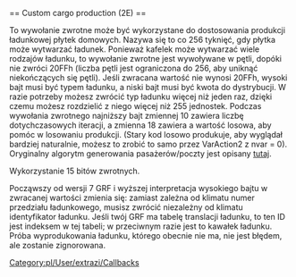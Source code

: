<noinclude>{{pl/Development/NewGRF/inne strony|en=newgrf-specs.tt-wiki.net/wiki/Callback:_Custom_cargo_production|pl=pl/Development/NewGRF/NFO Specs/Callback/Custom cargo production}}
</noinclude>== Custom cargo production (2E) ==

To wywołanie zwrotne może być wykorzystane do dostosowania produkcji ładunkowej płytek domowych. Nazywa się to co 256 tyknięć, gdy płytka może wytwarzać ładunek.
Ponieważ kafelek może wytwarzać wiele rodzajów ładunku, to wywołanie zwrotne jest wywoływane w pętli, dopóki nie zwróci 20FFh (liczba pętli jest ograniczona
do 256, aby uniknąć niekończących się pętli). Jeśli zwracana wartość nie wynosi 20FFh, wysoki bajt musi być typem ładunku, a niski bajt musi być
kwota do dystrybucji. W razie potrzeby możesz zwrócić typ ładunku więcej niż jeden raz, dzięki czemu możesz rozdzielić z niego więcej niż 255 jednostek.
Podczas wywołania zwrotnego najniższy bajt zmiennej 10 zawiera liczbę dotychczasowych iteracji, a zmienna 18 zawiera a
wartość losowa, aby pomóc w losowaniu produkcji. (Stary kod losowo produkuje, aby wyglądał bardziej naturalnie, możesz to zrobić
to samo przez VarAction2 z nvar = 0). Oryginalny algorytm generowania pasażerów/poczty jest opisany [[pl/Development/NewGRF/NFO Specs/Action0/Houses#population-0b-and-mail-generation-multiplier-0c|tutaj]].

Wykorzystanie 15 bitów zwrotnych.

{{pl/Development/NewGRF/grfFrom|7}} Począwszy od wersji 7 GRF i wyższej interpretacja wysokiego bajtu w zwracanej wartości zmienia się: zamiast zależna od klimatu
numer przedziału ładunkowego, musisz zwrócić niezależny od klimatu identyfikator ładunku. Jeśli twój GRF ma tabelę translacji ładunku, to ten ID
jest indeksem w tej tabeli; w przeciwnym razie jest to kawałek ładunku. Próba wyprodukowania ładunku, którego obecnie nie ma, nie jest błędem, ale zostanie zignorowana.
<!--[[Category:Callbacks]]-->[[Category:pl/User/extrazi/Callbacks]]